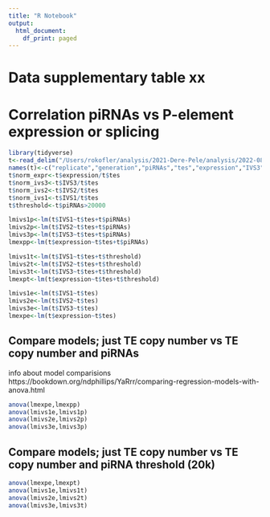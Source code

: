 ```yaml
---
title: "R Notebook"
output:
  html_document:
    df_print: paged
---
```

# Data supplementary table xx


# Correlation piRNAs vs P-element expression or splicing

```r
library(tidyverse)
t<-read_delim("/Users/rokofler/analysis/2021-Dere-Pele/analysis/2022-08-correlation/raw/forr.txt",delim="\t",col_names=FALSE,comment="#")
names(t)<-c("replicate","generation","piRNAs","tes","expression","IVS3","IVS2","IVS1")
t$norm_expr<-t$expression/t$tes
t$norm_ivs3<-t$IVS3/t$tes
t$norm_ivs2<-t$IVS2/t$tes
t$norm_ivs1<-t$IVS1/t$tes
t$threshold<-t$piRNAs>20000

lmivs1p<-lm(t$IVS1~t$tes+t$piRNAs)
lmivs2p<-lm(t$IVS2~t$tes+t$piRNAs)
lmivs3p<-lm(t$IVS3~t$tes+t$piRNAs)
lmexpp<-lm(t$expression~t$tes+t$piRNAs)

lmivs1t<-lm(t$IVS1~t$tes+t$threshold)
lmivs2t<-lm(t$IVS2~t$tes+t$threshold)
lmivs3t<-lm(t$IVS3~t$tes+t$threshold)
lmexpt<-lm(t$expression~t$tes+t$threshold)

lmivs1e<-lm(t$IVS1~t$tes)
lmivs2e<-lm(t$IVS2~t$tes)
lmivs3e<-lm(t$IVS3~t$tes)
lmexpe<-lm(t$expression~t$tes)
```

## Compare models; just TE copy number vs TE copy number and piRNAs
info about model comparisions https://bookdown.org/ndphillips/YaRrr/comparing-regression-models-with-anova.html


```R
anova(lmexpe,lmexpp)
anova(lmivs1e,lmivs1p)
anova(lmivs2e,lmivs2p)
anova(lmivs3e,lmivs3p)
```


## Compare models; just TE copy number vs TE copy number and piRNA threshold (20k)

```R
anova(lmexpe,lmexpt)
anova(lmivs1e,lmivs1t)
anova(lmivs2e,lmivs2t)
anova(lmivs3e,lmivs3t)
```